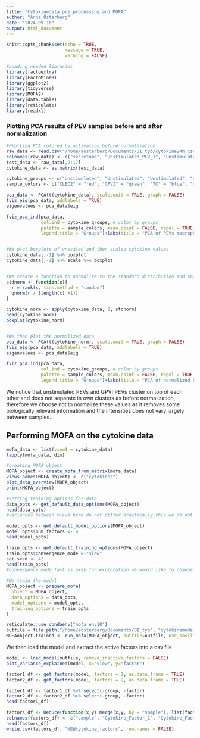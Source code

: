 ```yaml
---
title: "Cytokinedata_pre_processing and MOFA"
author: "Anna Österberg"
date: "2024-09-16"
output: html_document
---
```


```r
knitr::opts_chunk$set(echo = TRUE,
                      message = TRUE,
                      warning = FALSE)
```

```r
#Loading needed libraries 
library(factoextra)
library(FactoMineR)
library(ggplot2)
library(tidyverse)
library(MOFA2)
library(data.table)
library(reticulate)
library(readxl)
```

### Plotting PCA results of PEV samples before and after normalization 

```r
#Plotting PCA colored by activation before normalization
raw_data <- read.csv("/home/aosterberg/Documents/DI_työ/cytokine24h.csv",header = TRUE)
colnames(raw_data) <- c("secretome", "Unstimulated_PEV_1", "Unstimulated_PEV_2", "Unstimulated_PEV_3", "Unstimulated_PEV_4","GPVI_PEV_1", "GPVI_PEV_2", "GPVI_PEV_3", "GPVI_PEV_4", "CLEC2_PEV_1","CLEC2_PEV_2","CLEC2_PEV_3", "CLEC2_PEV_4", "TC_PEV_1","TC_PEV_2","TC_PEV_3", "TC_PEV_4")
test_data <- raw_data[,2:17]
cytokine_data <- as.matrix(test_data)

cytokine_groups <- c("Unstimulated", "Unstimulated", "Unstimulated", "Unstimulated", "GPVI", "GPVI","GPVI", "GPVI", "CLEC2", "CLEC2", "CLEC2", "CLEC2","TC","TC","TC","TC")
sample_colors <- c("CLEC2" = "red", "GPVI" = "green", "TC" = "blue", "Unstimulated"= "purple")

pca_data <- PCA(t(cytokine_data), scale.unit = TRUE, graph = FALSE)
fviz_eig(pca_data, addlabels = TRUE)
eigenvalues <- pca_data$eig

fviz_pca_ind(pca_data,
             col.ind = cytokine_groups, # color by groups
             palette = sample_colors, mean.point = FALSE, repel = TRUE,
             legend.title = "Groups")+labs(title = "PCA of PEVs macrophage secretome after 24 h", x= paste0("PC1 (",round(eigenvalues[1,2],2),"%)"), y= paste0("PC2 (",round(eigenvalues[2,2],2),"%)")) + theme_minimal()+ scale_shape_manual(values = rep(16, length(unique(PEVmiRNA_groups)))) + guides(color = guide_legend(override.aes = list(shape = 16, size = 3)))


#We plot boxplots of unscaled and then scaled cytokine values 
cytokine_data[,-1] %>% boxplot
cytokine_data[,-1] %>% scale %>% boxplot


#We create a function to normalize to the standard distribution and apply it to the data
stdnorm <- function(x){
  r = rank(x, ties.method = "random")
  qnorm(r / (length(x) +1))
}

cytokine_norm <- apply(cytokine_data, 2, stdnorm)
head(cytokine_norm)
boxplot(cytokine_norm)


#We then plot the normalized data
pca_data <- PCA(t(cytokine_norm), scale.unit = TRUE, graph = FALSE)
fviz_eig(pca_data, addlabels = TRUE)
eigenvalues <- pca_data$eig

fviz_pca_ind(pca_data,
             col.ind = cytokine_groups, # color by groups
             palette = sample_colors, mean.point = FALSE, repel = TRUE,
             legend.title = "Groups")+labs(title = "PCA of normalized PEVs macrophage secretome after 24 h", x= paste0("PC1 (",round(eigenvalues[1,2],2),"%)"), y= paste0("PC2 (",round(eigenvalues[2,2],2),"%)")) + theme_minimal()+ scale_shape_manual(values = rep(16, length(unique(PEVmiRNA_groups)))) + guides(color = guide_legend(override.aes = list(shape = 16, size = 3)))

```

We notice that unstimulated PEVs and GPVI PEVs cluster on top of each other and does not separate in own clusters as before normalization, therefore we choose not to normalize these values as it removes some biologically relevant information and the intensities does not vary largely between samples. 

## Performing MOFA on the cytokine data

```r

mofa_data <- list(view1 = cytokine_data)
lapply(mofa_data, dim)

#creating MOFA object
MOFA_object <- create_mofa_from_matrix(mofa_data)
views_names(MOFA_object) <- c("cytokines")
plot_data_overview(MOFA_object)
print(MOFA_object)

#Setting training options for data 
data_opts <- get_default_data_options(MOFA_object) 
head(data_opts)
#variances between views here do not differ drastically thus we do not need to scale views?

model_opts <- get_default_model_options(MOFA_object)
model_opts$num_factors <- 6
head(model_opts)

train_opts <- get_default_training_options(MOFA_object)
train_opts$convergence_mode <-"slow"
set.seed <- 42
head(train_opts)
#convergence mode fast is okay for exploration we would like to change it for the real training of the model to slow 

#We train the model 
MOFA_object <- prepare_mofa(
  object = MOFA_object,
  data_options = data_opts,
  model_options = model_opts,
  training_options = train_opts
)

reticulate::use_condaenv("mofa_env10")
outfile = file.path("/home/aosterberg/Documents/DI_työ", "cytokinemodel.hdf5")
MOFAobject.trained <- run_mofa(MOFA_object, outfile=outfile, use_basilisk=FALSE)

```
We then load the model and extract the active factors into a csv file 
```r
model <- load_model(outfile, remove_inactive_factors = FALSE)
plot_variance_explained(model, x="view", y="factor")

factor1_df <- get_factors(model, factors = 1, as.data.frame = TRUE)
factor2_df <- get_factors(model, factors = 2, as.data.frame = TRUE)

factor1_df <- factor1_df %>% select(-group, -factor)
factor2_df <- factor2_df %>% select(-group, -factor)
head(factor1_df)

factors_df <- Reduce(function(x,y) merge(x,y, by = "sample"), list(factor1_df, factor2_df))
colnames(factors_df) <- c("sample", "Cytokine_Factor_1", "Cytokine_Factor_2")
head(factors_df)
write.csv(factors_df, "NEWcytokine_factors", row.names = FALSE)

```


